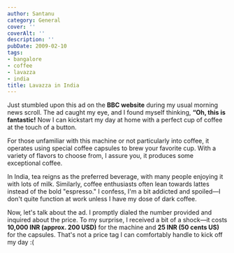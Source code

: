 ```yaml
---
author: Santanu
category: General
cover: ''
coverAlt: ''
description: ''
pubDate: 2009-02-10
tags:
- bangalore
- coffee
- lavazza
- india
title: Lavazza in India
---
```


Just stumbled upon this ad on the **BBC website** during my usual morning news scroll. The ad caught my eye, and I found myself thinking, **“Oh, this is fantastic!** Now I can kickstart my day at home with a perfect cup of coffee at the touch of a button.

For those unfamiliar with this machine or not particularly into coffee, it operates using special coffee capsules to brew your favorite cup. With a variety of flavors to choose from, I assure you, it produces some exceptional coffee.

In India, tea reigns as the preferred beverage, with many people enjoying it with lots of milk. Similarly, coffee enthusiasts often lean towards lattes instead of the bold "espresso." I confess, I'm a bit addicted and spoiled—I don't quite function at work unless I have my dose of dark coffee.

Now, let's talk about the ad. I promptly dialed the number provided and inquired about the price. To my surprise, I received a bit of a shock—it costs **10,000 INR (approx. 200 USD)** for the machine and **25 INR (50 cents US)** for the capsules. That's not a price tag I can comfortably handle to kick off my day :(